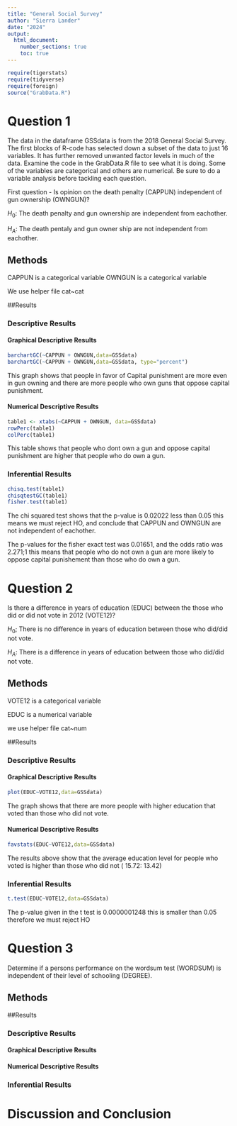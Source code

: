 ```yaml
---
title: "General Social Survey"
author: "Sierra Lander"
date: "2024"
output: 
  html_document:
    number_sections: true
    toc: true
---
```



```r
require(tigerstats)
require(tidyverse)
require(foreign)
source("GrabData.R")
```




#  Question 1

<!--In this section you explain what you are trying to show.  Where did the data come from?  What is the research or other question you are trying to answer?!-->

The data in the dataframe GSSdata is from the 2018 General Social Survey. The first blocks of R-code has selected down a subset of the data to just 16 variables. It has further removed unwanted factor levels in much of the data. Examine the code in the GrabData.R file to see what it is doing. Some of the variables are categorical and others are numerical. Be sure to do a variable analysis before tackling each question.  


First question - Is opinion on the death penalty (CAPPUN) independent of gun ownership (OWNGUN)?

$H_0$: The death penalty and gun ownership are independent from eachother. 

$H_A$: The death pentaly and gun owner ship are not independent from eachother. 






## Methods

<!--Decide on your methods:  use "variable analysis" or other appropriate descriptors.  Make sure to choose at least one graphical method and at least one numerical method.!-->

CAPPUN is a categorical variable
OWNGUN is a categorical variable

We use helper file cat~cat 








##Results

<!--Divide this section into two sub-sections:  One for your descriptive  results and one for your inferential results.!-->

### Descriptive Results





#### Graphical Descriptive Results

<!--Graphical results here.  Make sure to show your code.  Provide appropriate labels for axes, giving units if possible, and provide a good title for the graph, too.  Use the graphical results to describe the patterns if any that exist in the data as focused toward the research question!-->



```r
barchartGC(~CAPPUN + OWNGUN,data=GSSdata)
barchartGC(~CAPPUN + OWNGUN,data=GSSdata, type="percent")

```


This graph shows that people in favor of Capital punishment are more even in gun owning and there are more people who own guns that oppose capital punishment. 



#### Numerical Descriptive Results

```r
table1 <- xtabs(~CAPPUN + OWNGUN, data=GSSdata)
rowPerc(table1)
colPerc(table1)
```


This table shows that people who dont own a gun and oppose capital punishment are higher that people who do own a gun. 



<!--Numerical results go here. Use the numerical results to describe the patterns if any that exist in the data as focused toward the research question!-->

### Inferential Results



```r
chisq.test(table1)
chisqtestGC(table1)
fisher.test(table1)
```



The chi squared test shows that the p-value is 0.02022 less than 0.05 this   means we must reject HO, and conclude that CAPPUN and OWNGUN are not   independent of eachother.   
  

The p-values for the fisher exact test was  0.01651, and the odds ratio was   2.271;1 this means that people who do not own a gun are more likely to   oppose capital punishement than those who do own a gun.  





<!--State hypothesis clearly.  Make sure your discussion of the inferential test covers all the aspects that the test output produces, such as test statistic, p-value etc.  Make a decision about the null hypothesis, explain the assumptions on which the selected test/procedure was based, and why the chosen procedure satisfys the assumptions and is appropriate to answer the research question!-->

#  Question 2

<!--In this section you explain what you are trying to show.  Where did the data come from?  What is the research or other question you are trying to answer?!-->

Is there a difference in years of education (EDUC) between the those who did or did not vote in 2012 (VOTE12)?


$H_0$; There is no difference in years of education between those who did/did not vote. 

$H_A$: There is a difference in years of education between those who did/did not vote. 





## Methods

VOTE12 is a categorical variable 

EDUC is a numerical variable

we use helper file cat~num



<!--Decide on your methods:  use "variable analysis" or other appropriate descriptors.  Make sure to choose at least one graphical method and at least one numerical method.!-->

##Results


<!--Divide this section into two sub-sections:  One for your descriptive  results and one for your inferential results.!-->

### Descriptive Results


#### Graphical Descriptive Results


```r
plot(EDUC~VOTE12,data=GSSdata)
```


The graph shows that there are  more people with higher education that voted than those who did not vote.


<!--Graphical results here.  Make sure to show your code.  Provide appropriate labels for axes, giving units if possible, and provide a good title for the graph, too.  Use the graphical results to describe the patterns if any that exist in the data as focused toward the research question!-->

#### Numerical Descriptive Results

```r
favstats(EDUC~VOTE12,data=GSSdata)
```
The results above show that the average education level for people who voted is higher than those who did not ( 15.72: 13.42) 



<!--Numerical results go here. Use the numerical results to describe the patterns if any that exist in the data as focused toward the research question!-->

### Inferential Results

  
```r
t.test(EDUC~VOTE12,data=GSSdata)
```

The p-value given in the t test is 0.0000001248 this is smaller than 0.05 therefore we must reject HO





<!--State hypothesis clearly.  Make sure your discussion of the inferential test covers all the aspects that the test output produces, such as test statistic, p-value etc.  Make a decision about the null hypothesis, explain the assumptions on which the selected test/procedure was based, and why the chosen procedure satisfys the assumptions and is appropriate to answer the research question!-->

#  Question 3

<!--In this section you explain what you are trying to show.  Where did the data come from?  What is the research or other question you are trying to answer?!-->

Determine if a persons performance on the wordsum test (WORDSUM) is independent of their level of schooling (DEGREE).

## Methods

<!--Decide on your methods:  use "variable analysis" or other appropriate descriptors.  Make sure to choose at least one graphical method and at least one numerical method.!-->

##Results

<!--Divide this section into two sub-sections:  One for your descriptive  results and one for your inferential results.!-->

### Descriptive Results

#### Graphical Descriptive Results

<!--Graphical results here.  Make sure to show your code.  Provide appropriate labels for axes, giving units if possible, and provide a good title for the graph, too.  Use the graphical results to describe the patterns if any that exist in the data as focused toward the research question!-->

#### Numerical Descriptive Results

<!--Numerical results go here. Use the numerical results to describe the patterns if any that exist in the data as focused toward the research question!-->

### Inferential Results

<!--State hypothesis clearly.  Make sure your discussion of the inferential test covers all the aspects that the test output produces, such as test statistic, p-value etc.  Make a decision about the null hypothesis, explain the assumptions on which the selected test/procedure was based, and why the chosen procedure satisfys the assumptions and is appropriate to answer the research question!-->


# Discussion and Conclusion

<!--Discussion and conclusion here.  If you found a relationship be sure to consider whether the relationship occurs because one of the variavbles causes the other, or whether they perhasps are related for some other reason.  Watch the chapter 6 videos from the GeorgeTown videos collection.!-->

